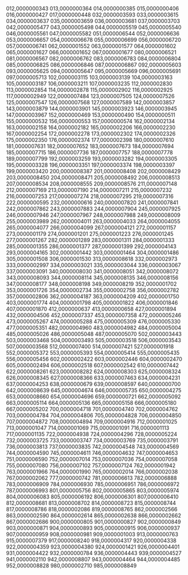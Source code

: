 012,0000000343
013,0000000364
014,0000000385
015,0000000406
016,0000000427
017,0000000448
032,0000003593
033,0000003615
034,0000003637
035,0000003659
036,0000003681
037,0000003703
042,0000005477
043,0000005498
044,0000005519
045,0000005540
046,0000005561
047,0000005582
051,0000006544
052,0000006636
053,0000006657
054,0000006678
055,0000006699
056,0000006720
057,0000006741
062,0000001552
063,0000001577
064,0000001602
065,0000001627
066,0000001652
067,0000001677
080,0000006521
081,0000006567
082,0000006762
083,0000006783
084,0000006804
085,0000006825
086,0000006846
087,0000006867
092,0000005603
093,0000005625
094,0000005647
095,0000005669
096,0000005691
097,0000005713
102,0000003115
103,0000003139
104,0000003163
105,0000003187
106,0000003211
107,0000003235
112,0000002830
113,0000002854
114,0000002878
115,0000002902
116,0000002925
117,0000002949
122,0000007484
123,0000007505
124,0000007526
125,0000007547
126,0000007568
127,0000007589
142,0000003857
143,0000003879
144,0000003901
145,0000003923
146,0000003945
147,0000003967
152,0000000469
153,0000000490
154,0000000511
155,0000000532
156,0000000553
157,0000000574
162,0000002134
163,0000002158
164,0000002182
165,0000002206
166,0000002230
167,0000002254
172,0000002278
173,0000002302
174,0000002326
175,0000002350
176,0000002374
177,0000002398
180,0000007610
181,0000007631
182,0000007652
183,0000007673
184,0000007694
185,0000007715
186,0000007736
187,0000007757
188,0000007778
189,0000007799
192,0000003259
193,0000003282
194,0000003305
195,0000003328
196,0000003351
197,0000003374
198,0000003397
199,0000003420
200,0000008387
201,0000008408
202,0000008429
203,0000008450
204,0000008471
205,0000008492
206,0000008513
207,0000008534
208,0000008555
209,0000008576
211,0000007148
212,0000007169
213,0000007190
214,0000007211
215,0000007232
216,0000007253
217,0000007274
218,0000007295
219,0000007316
222,0000000595
232,0000000616
240,0000007820
241,0000007841
242,0000007862
243,0000007883
244,0000007904
245,0000007925
246,0000007946
247,0000007967
248,0000007988
249,0000008009
255,0000003989
262,0000004011
263,0000004033
264,0000004055
265,0000004077
266,0000004099
267,0000004121
272,0000001157
273,0000001179
274,0000001201
275,0000001223
276,0000001245
277,0000001267
282,0000001289
283,0000001311
284,0000001333
285,0000001355
286,0000001377
287,0000001399
292,0000004143
293,0000004165
302,0000001442
303,0000001464
304,0000001486
305,0000001508
306,0000001530
313,0000008618
332,0000002973
333,0000002997
334,0000003021
335,0000003044
336,0000003067
337,0000003091
340,0000008030
341,0000008051
342,0000008072
343,0000008093
344,0000008114
345,0000008135
346,0000008156
347,0000008177
348,0000008198
349,0000008219
352,0000001702
353,0000001726
354,0000002734
355,0000002758
356,0000002782
357,0000002806
362,0000004187
363,0000004209
402,0000001750
403,0000001774
404,0000001798
405,0000001822
406,0000001846
407,0000001870
412,0000000637
413,0000000658
427,0000001894
432,0000004506
452,0000007337
453,0000007358
472,0000005246
473,0000005267
474,0000005288
475,0000005309
476,0000005330
477,0000005351
482,0000004960
483,0000004982
484,0000005004
485,0000005026
486,0000005048
487,0000005070
502,0000003443
503,0000003468
504,0000003493
505,0000003518
506,0000003543
507,0000003568
512,0000007400
514,0000007421
527,0000001918
552,0000005372
553,0000005393
554,0000005414
555,0000005435
556,0000005456
602,0000002422
603,0000002446
604,0000002470
605,0000002494
606,0000002518
607,0000002542
610,0000007442
622,0000008261
623,0000008282
624,0000008303
625,0000008324
626,0000008345
627,0000008366
633,0000007463
634,0000004231
637,0000004253
638,0000000679
639,0000008597
640,0000000700
642,0000008639
645,0000004674
646,0000005735
650,0000004275
653,0000008660
654,0000004696
659,0000000721
662,0000005092
663,0000005114
664,0000005136
665,0000005158
666,0000005180
667,0000005202
700,0000004718
701,0000004740
702,0000004762
703,0000004784
704,0000004806
705,0000004828
706,0000004850
707,0000004872
708,0000004894
709,0000004916
712,0000001025
713,0000001047
714,0000001069
715,0000001091
716,0000001113
717,0000001135
722,0000004938
724,0000004296
728,0000005224
732,0000003725
733,0000003747
734,0000003769
735,0000003791
736,0000003813
737,0000003835
742,0000004548
743,0000004569
744,0000004590
745,0000004611
746,0000004632
747,0000004653
751,0000006590
752,0000007014
753,0000007036
754,0000007058
755,0000007080
756,0000007102
757,0000007124
762,0000001942
763,0000001966
764,0000001990
765,0000002014
766,0000002038
767,0000002062
777,0000000742
781,0000006613
782,0000006888
783,0000006909
784,0000006930
785,0000006951
786,0000006972
787,0000006993
801,0000005756
802,0000005865
803,0000005974
804,0000006083
805,0000006192
806,0000006301
807,0000006410
812,0000008681
813,0000008702
814,0000008723
815,0000008744
817,0000008786
818,0000002086
819,0000008765
862,0000002566
863,0000002590
864,0000002614
865,0000002638
866,0000002662
867,0000002686
900,0000000805
901,0000000827
902,0000000849
903,0000000871
904,0000000893
905,0000000915
906,0000000937
907,0000000959
908,0000000981
909,0000001003
913,0000000763
915,0000007379
917,0000008240
918,0000004317
920,0000004338
922,0000004359
923,0000004380
924,0000001421
926,0000004401
931,0000004422
932,0000000784
936,0000004443
939,0000004527
941,0000002110
942,0000008807
943,0000004464
944,0000004485
952,0000008828
980,0000002710
985,0000008849
